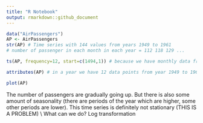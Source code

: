 ```yaml
---
title: "R Notebook"
output: rmarkdown::github_document
---
```


```r
data("AirPassengers")
AP <- AirPassengers
str(AP) # Time series with 144 values from years 1949 to 1961
# number of passenger in each month in each year = 112 118 129 ...
```

```r
ts(AP, frequency=12, start=c(1494,1)) # because we have monthly data from 1494 from January

```

```r
attributes(AP) # in a year we have 12 data points from year 1949 to 1960 something month
```

```r
plot(AP)
```
The number of passengers are gradually going up. But there is also some amount of seasonality (there are periods of the year which are higher, some other periods are lower). This time series is definitely not stationary (THIS IS A PROBLEM)
\\
What can we do? Log transformation
```r

```


